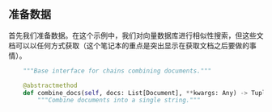 ## 准备数据

首先我们准备数据。在这个示例中，我们对向量数据库进行相似性搜索，但这些文档可以以任何方式获取（这个笔记本的重点是突出显示在获取文档之后要做的事情）。

```python
    """Base interface for chains combining documents."""

    @abstractmethod
    def combine_docs(self, docs: List[Document], **kwargs: Any) -> Tuple[str, dict]:
        """Combine documents into a single string."""

```